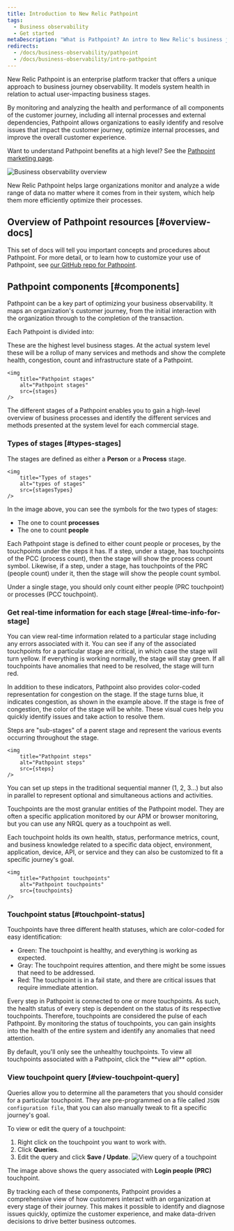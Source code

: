 ```yaml
---
title: Introduction to New Relic Pathpoint
tags:
  - Business observability
  - Get started
metaDescription: "What is Pathpoint? An intro to New Relic's business journey observability."
redirects: 
  - /docs/business-observability/pathpoint
  - /docs/business-observability/intro-pathpoint
---
```








New Relic Pathpoint is an enterprise platform tracker that offers a unique approach to business journey observability. It models system health in relation to actual user-impacting business stages.

By monitoring and analyzing the health and performance of all components of the customer journey, including all internal processes and external dependencies, Pathpoint allows organizations to easily identify and resolve issues that impact the customer journey, optimize internal processes, and improve the overall customer experience. 

Want to understand Pathpoint benefits at a high level? See the [Pathpoint marketing page](https://newrelic.com/platform/pathpoint).

<img
    title="Business observability overview"
    alt="Business observability overview"
    src={overview}
/>

<figcaption>
New Relic Pathpoint helps large organizations monitor and analyze a wide range of data no matter where it comes from in their system, which help them more efficiently optimize their processes.  
</figcaption>


## Overview of Pathpoint resources [#overview-docs]

This set of docs will tell you important concepts and procedures about Pathpoint. For more detail, or to learn how to customize your use of Pathpoint, see [our GitHub repo for Pathpoint](https://github.com/newrelic/nr1-pathpoint).

## Pathpoint components [#components]

Pathpoint can be a key part of optimizing your business observability. It maps an organization's customer journey, from the initial interaction with the organization through to the completion of the transaction. 

Each Pathpoint is divided into:

<CollapserGroup>
<Collapser id="pathpoint-stages" title="Stages"> 

These are the highest level business stages. At the actual system level these will be a rollup of many services and methods and show the complete health, congestion, count and infrastructure state of a Pathpoint.

    <img
        title="Pathpoint stages"
        alt="Pathpoint stages"
        src={stages}
    />

The different stages of a Pathpoint enables you to gain a high-level overview of business processes and identify the different services and methods presented at the system level for each commercial stage.

### Types of stages [#types-stages] 
    
The stages are defined as either a **Person** or a **Process** stage. 

    <img
        title="Types of stages"
        alt="types of stages"
        src={stagesTypes}
    />

In the image above, you can see the symbols for the two types of stages:

* The one to count **processes**  
* The one to count **people**

Each Pathpoint stage is defined to either count people or proceses, by the touchpoints under the steps it has. If a step, under a stage, has touchpoints of the PCC (process count), then the stage will show the process count symbol. Likewise, if a step, under a stage, has touchpoints of the PRC (people count) under it, then the stage will show the people count symbol.

<Callout variant="important">

Under a single stage, you should only count either people (PRC touchpoint) or processes (PCC touchpoint).

</Callout>
    
### Get real-time information for each stage [#real-time-info-for-stage]

You can view real-time information related to a particular stage including any errors associated with it. You can see if any of the associated touchpoints for a particular stage are critical, in which case the stage will turn yellow. If everything is working normally, the stage will stay green. If all touchpoints have anomalies that need to be resolved, the stage will turn red.

In addition to these indicators, Pathpoint also provides color-coded representation for congestion on the stage. If the stage turns blue, it indicates congestion, as shown in the example above. If the stage is free of congestion, the color of the stage will be white. These visual cues help you quickly identify issues and take action to resolve them.

</Collapser>
<Collapser id="pathpoint-steps" title="Steps"> 

Steps are "sub-stages" of a parent stage and represent the various events occurring throughout the stage.

    <img
        title="Pathpoint steps"
        alt="Pathpoint steps"
        src={steps}
    />

You can set up steps in the traditional sequential manner (1, 2, 3...) but also in parallel to represent optional and simultaneous actions and activities.

</Collapser>
<Collapser id="pathpoint-touchpoints" title="Touchpoints">

Touchpoints are the most granular entities of the Pathpoint model. They are often a specific application monitored by our APM or browser monitoring, but you can use any NRQL query as a touchpoint as well.

Each touchpoint holds its own health, status, performance metrics, count, and business knowledge related to a specific data object, environment, application, device, API, or service and they can also be customized to fit a specific journey's goal.

    <img
        title="Pathpoint touchpoints"
        alt="Pathpoint touchpoints"
        src={touchpoints}
    />

### Touchpoint status [#touchpoint-status]

Touchpoints have three different health statuses, which are color-coded for easy identification:

* Green: The touchpoint is healthy, and everything is working as expected.
* Gray: The touchpoint requires attention, and there might be some issues that need to be addressed.
* Red: The touchpoint is in a fail state, and there are critical issues that require immediate attention.

Every step in Pathpoint is connected to one or more touchpoints. As such, the health status of every step is dependent on the status of its respective touchpoints. Therefore, touchpoints are considered the pulse of each Pathpoint. By monitoring the status of touchpoints, you can gain insights into the health of the entire system and identify any anomalies that need attention.

<Callout variant="tip">
    By default, you'll only see the unhealthy touchpoints. To view all touchpoints associated with a Pathpoint, click the **view all** option.
</Callout>

### View touchpoint query [#view-touchpoint-query]

Queries allow you to determine all the parameters that you should consider for a particular touchpoint. They are pre-programmed on a file called `JSON configuration file`, that you can also manually tweak to fit a specific journey's goal.

To view or edit the query of a touchpoint: 

1. Right click on the touchpoint you want to work with.
2. Click **Queries**.
3. Edit the query and click **Save / Update**.
    <img
        title="View query of a touchpoint"
        alt="View query of a touchpoint"
        src={viewQuery}
    />

The image above shows the query associated with **Login people (PRC)** touchpoint.

</Collapser>
</CollapserGroup>

By tracking each of these components, Pathpoint provides a comprehensive view of how customers interact with an organization at every stage of their journey. This makes it possible to identify and diagnose issues quickly, optimize the customer experience, and make data-driven decisions to drive better business outcomes.
